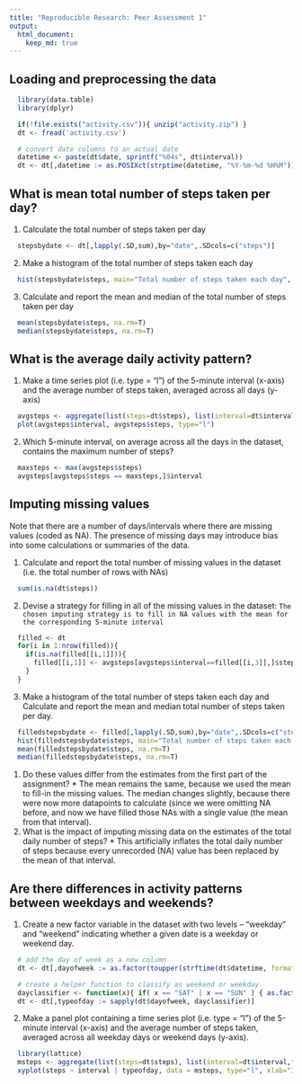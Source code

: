 ```yaml
---
title: "Reproducible Research: Peer Assessment 1"
output: 
  html_document:
    keep_md: true
---
```


## Loading and preprocessing the data
```r
  library(data.table)
  library(dplyr)
```
```r
  if(!file.exists("activity.csv")){ unzip("activity.zip") }
  dt <- fread('activity.csv')

  # convert date columns to an actual date
  datetime <- paste(dt$date, sprintf("%04s", dt$interval))
  dt <- dt[,datetime := as.POSIXct(strptime(datetime, "%Y-%m-%d %H%M"))]
```

## What is mean total number of steps taken per day?
1. Calculate the total number of steps taken per day
```r
  stepsbydate <- dt[,lapply(.SD,sum),by="date",.SDcols=c("steps")]
```
2. Make a histogram of the total number of steps taken each day
```r
  hist(stepsbydate$steps, main="Total number of steps taken each day", xlab="Number of steps") 
```

3. Calculate and report the mean and median of the total number of steps taken per day
```r
  mean(stepsbydate$steps, na.rm=T)
  median(stepsbydate$steps, na.rm=T)
```

## What is the average daily activity pattern?
1. Make a time series plot (i.e. type = "l") of the 5-minute interval (x-axis) and the average number of steps taken, averaged across all days (y-axis)
```r
  avgsteps <- aggregate(list(steps=dt$steps), list(interval=dt$interval), mean, na.rm=T)
  plot(avgsteps$interval, avgsteps$steps, type="l")
```

2. Which 5-minute interval, on average across all the days in the dataset, contains the maximum number of steps?
```r
  maxsteps <- max(avgsteps$steps)
  avgsteps[avgsteps$steps == maxsteps,]$interval
```

## Imputing missing values
Note that there are a number of days/intervals where there are missing values (coded as NA). The presence of missing days may introduce bias into some calculations or summaries of the data.

1. Calculate and report the total number of missing values in the dataset (i.e. the total number of rows with NAs)
```r
  sum(is.na(dt$steps))
```

2. Devise a strategy for filling in all of the missing values in the dataset:
``` The chosen imputing strategy is to fill in NA values with the mean for the corresponding 5-minute interval ```
```r
  filled <- dt
  for(i in 1:nrow(filled)){
    if(is.na(filled[[i,1]])){
      filled[[i,1]] <- avgsteps[avgsteps$interval==filled[[i,3]],]$steps
    }
  }
```

3. Make a histogram of the total number of steps taken each day and Calculate and report the mean and median total number of steps taken per day.
```r
  filledstepsbydate <- filled[,lapply(.SD,sum),by="date",.SDcols=c("steps")]
  hist(filledstepsbydate$steps, main="Total number of steps taken each day", xlab="Number of steps") 
  mean(filledstepsbydate$steps, na.rm=T)
  median(filledstepsbydate$steps, na.rm=T)
```
  1. Do these values differ from the estimates from the first part of the assignment?
    * The mean remains the same, because we used the mean to fill-in the missing values.  The median changes slightly, because there were now more datapoints to calculate (since we were omitting NA before, and now we have filled those NAs with a single value (the mean from that interval).
  2. What is the impact of imputing missing data on the estimates of the total daily number of steps?
    * This artificially inflates the total daily number of steps because every unrecorded (NA) value has been replaced by the mean of that interval.

## Are there differences in activity patterns between weekdays and weekends?

1. Create a new factor variable in the dataset with two levels – “weekday” and “weekend” indicating whether a given date is a weekday or weekend day.
```r
  # add the day of week as a new column
  dt <- dt[,dayofweek := as.factor(toupper(strftime(dt$datetime, format="%a")))]

  # create a helper function to classify as weekend or weekday
  dayclassifier <- function(x){ if( x == "SAT" | x == "SUN" ) { as.factor("WEEKEND") } else { as.factor("WEEKDAY") } }
  dt <- dt[,typeofday := sapply(dt$dayofweek, dayclassifier)]
```

2. Make a panel plot containing a time series plot (i.e. type = "l") of the 5-minute interval (x-axis) and the average number of steps taken, averaged across all weekday days or weekend days (y-axis).
```r
  library(lattice)
  msteps <- aggregate(list(steps=dt$steps), list(interval=dt$interval,typeofday=dt$typeofday),  mean, na.rm=T)
  xyplot(steps ~ interval | typeofday, data = msteps, type="l", xlab="Interval", ylab="Number of steps", layout=c(1,2))
```